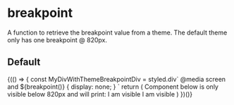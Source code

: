 
<Meta title="Utils/breakpoint" component={breakpoint} />

# breakpoint

A function to retrieve the breakpoint value from a theme. The default theme only has one breakpoint @ 820px.

## Default

<Canvas>
  <Story name="Default">
    {(() => {
      const MyDivWithThemeBreakpointDiv = styled.div`
        @media screen and ${breakpoint()} {
          display: none;
        }
      `
      return (
        <Fragment>
          Component below is only visible below 820px and will print: I am
          visible
          <MyDivWithThemeBreakpointDiv>
            I am visible
          </MyDivWithThemeBreakpointDiv>
        </Fragment>
      )
    })()}
  </Story>
</Canvas>
